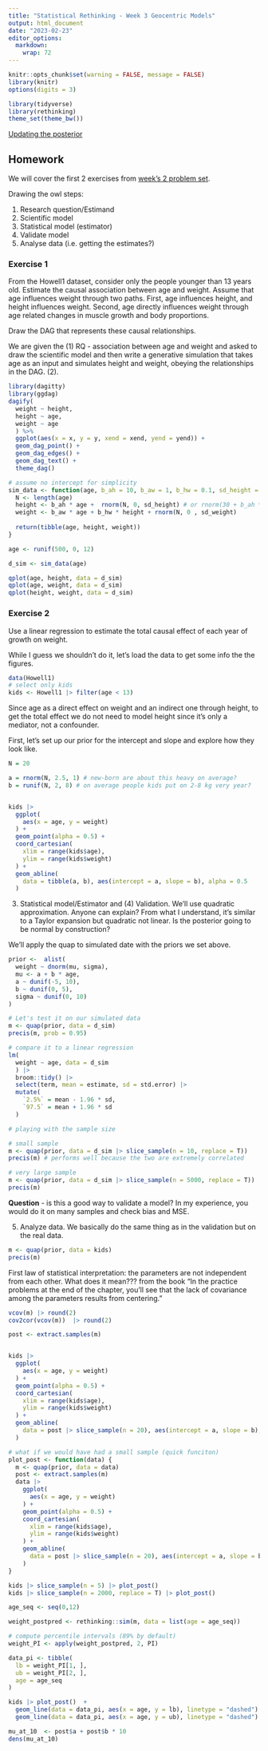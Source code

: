 ```yaml
---
title: "Statistical Rethinking - Week 3 Geocentric Models"
output: html_document
date: "2023-02-23"
editor_options: 
  markdown: 
    wrap: 72
---
```


```r
knitr::opts_chunk$set(warning = FALSE, message = FALSE)
library(knitr)
options(digits = 3)
```

```r
library(tidyverse)
library(rethinking)
theme_set(theme_bw())

```

[Updating the posterior](https://youtu.be/tNOu-SEacNU?t=2656)

## Homework

We will cover the first 2 exercises from [week's 2 problem
set](https://github.com/rmcelreath/stat_rethinking_2023/blob/main/homework/week02.pdf).

Drawing the owl steps:

1.  Research question/Estimand
2.  Scientific model
3.  Statistical model (estimator)
4.  Validate model
5.  Analyse data (i.e. getting the estimates?)

### Exercise 1

From the Howell1 dataset, consider only the people younger than 13 years
old. Estimate the causal association between age and weight. Assume that
age influences weight through two paths. First, age influences height,
and height influences weight. Second, age directly influences weight
through age related changes in muscle growth and body proportions.

Draw the DAG that represents these causal relationships.

We are given the (1) RQ - association between age and weight and asked
to draw the scientific model and then write a generative simulation that
takes age as an input and simulates height and weight, obeying the
relationships in the DAG. (2).

```r
library(dagitty)
library(ggdag)
dagify(
  weight ~ height,
  height ~ age,
  weight ~ age
  ) %>%
  ggplot(aes(x = x, y = y, xend = xend, yend = yend)) +
  geom_dag_point() + 
  geom_dag_edges() +
  geom_dag_text() +
  theme_dag()
```

```r
# assume no intercept for simplicity
sim_data <- function(age, b_ah = 10, b_aw = 1, b_hw = 0.1, sd_height = 4, sd_weight = 2) {
  N <- length(age)
  height <- b_ah * age +  rnorm(N, 0, sd_height) # or rnorm(30 + b_ah * age, sd_height) 
  weight <- b_aw * age + b_hw * height + rnorm(N, 0 , sd_weight)
  
  return(tibble(age, height, weight))
}

age <- runif(500, 0, 12)

d_sim <- sim_data(age)  

qplot(age, height, data = d_sim)
qplot(age, weight, data = d_sim)
qplot(height, weight, data = d_sim)

```

### Exercise 2

Use a linear regression to estimate the total causal effect of each year
of growth on weight.

While I guess we shouldn't do it, let's load the data to get some info
the the figures.

```r
data(Howell1)
# select only kids
kids <- Howell1 |> filter(age < 13)

```

Since age as a direct effect on weight and an indirect one through
height, to get the total effect we do not need to model height since
it's only a mediator, not a confounder.

First, let's set up our prior for the intercept and slope and explore
how they look like.

```r

N = 20

a = rnorm(N, 2.5, 1) # new-born are about this heavy on average?
b = runif(N, 2, 8) # on average people kids put on 2-8 kg very year? 


kids |> 
  ggplot(
    aes(x = age, y = weight)
  ) + 
  geom_point(alpha = 0.5) +
  coord_cartesian(
    xlim = range(kids$age),
    ylim = range(kids$weight)
  ) +
  geom_abline(
    data = tibble(a, b), aes(intercept = a, slope = b), alpha = 0.5
  ) 

```

(3) Statistical model/Estimator and (4) Validation. We'll use quadratic
    approximation. Anyone can explain? From what I understand, it's
    similar to a Taylor expansion but quadratic not linear. Is the
    posterior going to be normal by construction?

We'll apply the quap to simulated date with the priors we set above.

```r

prior <-  alist(
  weight ~ dnorm(mu, sigma),
  mu <- a + b * age,
  a ~ dunif(-5, 10),
  b ~ dunif(0, 5),
  sigma ~ dunif(0, 10)
)

# Let's test it on our simulated data
m <- quap(prior, data = d_sim)
precis(m, prob = 0.95)

# compare it to a linear regression
lm(
  weight ~ age, data = d_sim
  ) |>  
  broom::tidy() |> 
  select(term, mean = estimate, sd = std.error) |> 
  mutate(
    `2.5%` = mean - 1.96 * sd,
    `97.5` = mean + 1.96 * sd
  )

# playing with the sample size

# small sample
m <- quap(prior, data = d_sim |> slice_sample(n = 10, replace = T)) 
precis(m) # performs well because the two are extremely correlated

# very large sample
m <- quap(prior, data = d_sim |> slice_sample(n = 5000, replace = T))
precis(m)

```

**Question** - is this a good way to validate a model? In my experience,
you would do it on many samples and check bias and MSE.

(5) Analyze data. We basically do the same thing as in the validation
    but on the real data.

```r
m <- quap(prior, data = kids)
precis(m)
```

First law of statistical interpretation: the parameters are not
independent from each other. What does it mean??? from the book "In the practice problems at the end of the chapter, you’ll see that the lack of covariance among the parameters results from centering."

```r

vcov(m) |> round(2)
cov2cor(vcov(m))  |> round(2)

post <- extract.samples(m)


kids |> 
  ggplot(
    aes(x = age, y = weight)
  ) + 
  geom_point(alpha = 0.5) +
  coord_cartesian(
    xlim = range(kids$age),
    ylim = range(kids$weight)
  ) +
  geom_abline(
    data = post |> slice_sample(n = 20), aes(intercept = a, slope = b), alpha = 0.5
  ) 

# what if we would have had a small sample (quick funciton)
plot_post <- function(data) {
  m <- quap(prior, data = data)
  post <- extract.samples(m)
  data |> 
    ggplot(
      aes(x = age, y = weight)
    ) + 
    geom_point(alpha = 0.5) +
    coord_cartesian(
      xlim = range(kids$age),
      ylim = range(kids$weight)
    ) +
    geom_abline(
      data = post |> slice_sample(n = 20), aes(intercept = a, slope = b), alpha = 0.5
    ) 
}

kids |> slice_sample(n = 5) |> plot_post()
kids |> slice_sample(n = 2000, replace = T) |> plot_post()
```

```r
age_seq <- seq(0,12)

weight_postpred <- rethinking::sim(m, data = list(age = age_seq))

# compute percentile intervals (89% by default)
weight_PI <- apply(weight_postpred, 2, PI)

data_pi <- tibble(
  lb = weight_PI[1, ],
  ub = weight_PI[2, ],
  age = age_seq
)

kids |> plot_post()  + 
  geom_line(data = data_pi, aes(x = age, y = lb), linetype = "dashed") + 
  geom_line(data = data_pi, aes(x = age, y = ub), linetype = "dashed")
```

```r
mu_at_10  <- post$a + post$b * 10
dens(mu_at_10)
```
 
